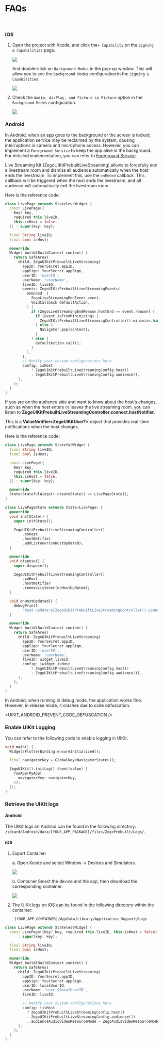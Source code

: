
# FAQs

<br/>

<Accordion title="1. How to ensure uninterrupted audio when the app is sent to the background?" defaultOpen="false">

### iOS

1. Open the project with Xcode, and click the`+ Capability` on the `Signing & Capabilities` page.

    <Frame width="512" height="auto" caption="">
        <img src="https://doc-media.zego.im/sdk-doc/Pics/ZegoUIKit/RN/PrebuiltCall/add_capability.jpeg" />
    </Frame>

    And double-click on `Background Modes` in the pop-up window. This will allow you to see the `Background Modes` configuration in the `Signing & Capabilities`. 

    <Frame width="512" height="auto" caption="">
        <img src="https://doc-media.zego.im/sdk-doc/Pics/ZegoUIKit/RN/PrebuiltCall/capability_window.jpeg" />
    </Frame>

2. Check the `Audio, AirPlay, and Picture in Picture` option in the `Background Modes` configuration.

    <Frame width="512" height="auto" caption="">
        <img src="https://doc-media.zego.im/sdk-doc/Pics/ZegoUIKit/live/ios_background_modes.png" />
    </Frame>


### Android

In Android, when an app goes to the background or the screen is locked, the application service may be reclaimed by the system, causing interruptions in camera and microphone access. However, you can implement a `Foreground Service` to keep the app alive in the background. For detailed implementation, you can refer to [Foreground Service](https://developer.android.com/guide/components/foreground-services).

</Accordion>


<Accordion title="2. How to make the audience leave the room automatically after ending the live stream?" defaultOpen="false">

Live Streaming Kit (ZegoUIKitPrebuiltLiveStreaming) allows to forcefully end a livestream room and dismiss all audience automatically when the host ends the livestream.
To implement this, use the `onEnded` callback. This callback will be triggered when the host ends the livestream, and all audience will automatically exit the livestream room.

Here is the reference code:

```dart
class LivePage extends StatelessWidget {
  const LivePage({
    Key? key,
    required this.liveID,
    this.isHost = false,
  }) : super(key: key);

  final String liveID;
  final bool isHost;

  @override
  Widget build(BuildContext context) {
    return SafeArea(
      child: ZegoUIKitPrebuiltLiveStreaming(
        appID: YourSecret.appID,
        appSign: YourSecret.appSign,
        userID: 'userID',
        userName: 'userName',
        liveID: liveID,
        events: ZegoUIKitPrebuiltLiveStreamingEvents(
          onEnded: (
            ZegoLiveStreamingEndEvent event,
            VoidCallback defaultAction,
          ) {
            if (ZegoLiveStreamingEndReason.hostEnd == event.reason) {
              if (event.isFromMinimizing) {
                ZegoUIKitPrebuiltLiveStreamingController().minimize.hide();
              } else {
                Navigator.pop(context);
              }
            } else {
              defaultAction.call();
            }
          },
        ),
        // Modify your custom configurations here.
        config: isHost
            ? ZegoUIKitPrebuiltLiveStreamingConfig.host()
            : ZegoUIKitPrebuiltLiveStreamingConfig.audience(),
      ),
    );
  }
}
```
</Accordion>

<Accordion title="3. How can the audience on the live stream side be aware of changes in the host? " defaultOpen="false">

If you are on the audience side and want to know about the host's changes, such as when the host enters or leaves the live streaming room, you can listen to **ZegoUIKitPrebuiltLiveStreamingController.connect.hostNotifier**. 

This is a **ValueNotifier\<ZegoUIKitUser?>** object that provides real-time notifications when the host changes.


Here is the reference code:

```dart
class LivePage extends StatefulWidget {
  final String liveID;
  final bool isHost;

  const LivePage({
    Key? key,
    required this.liveID,
    this.isHost = false,
  }) : super(key: key);

  @override
  State<StatefulWidget> createState() => LivePageState();
}

class LivePageState extends State<LivePage> {
  @override
  void initState() {
    super.initState();

    ZegoUIKitPrebuiltLiveStreamingController()
        .coHost
        .hostNotifier
        .addListener(onHostUpdated);
  }

  @override
  void dispose() {
    super.dispose();

    ZegoUIKitPrebuiltLiveStreamingController()
        .coHost
        .hostNotifier
        .removeListener(onHostUpdated);
  }

  void onHostUpdated() {
    debugPrint(
        'host update:${ZegoUIKitPrebuiltLiveStreamingController().coHost.hostNotifier.value}');
  }

  @override
  Widget build(BuildContext context) {
    return SafeArea(
      child: ZegoUIKitPrebuiltLiveStreaming(
        appID: YourSecret.appID,
        appSign: YourSecret.appSign,
        userID: 'userID',
        userName: 'userName',
        liveID: widget.liveID,
        config: (widget.isHost
            ? ZegoUIKitPrebuiltLiveStreamingConfig.host()
            : ZegoUIKitPrebuiltLiveStreamingConfig.audience()),
      ),
    );
  }
}
```
</Accordion>

<Accordion title="4. Why does the app work fine in debug mode but crash in release mode?" defaultOpen="false">

In Android, when running in debug mode, the application works fine. However, in release mode, it crashes due to code obfuscation.

<UIKIT_ANDROID_PREVENT_CODE_OBFUSCATION />

</Accordion>


<Accordion title="5. How to enable logging for UIKit?" defaultOpen="false">

### Enable UIKit Logging

You can refer to the following code to enable logging in UIKit:


```dart
void main() {
  WidgetsFlutterBinding.ensureInitialized();

  final navigatorKey = GlobalKey<NavigatorState>();

  ZegoUIKit().initLog().then((value) {
    runApp(MyApp(
      navigatorKey: navigatorKey,
    ));
  });
}
```

### Retrieve the UIKit logs

#### Android

The UIKit logs on Android can be found in the following directory: 
`/sdcard/Android/data/[YOUR_APP_PACKAGE]/files/ZegoPrebuilt/Logs/`.


#### iOS

1. Export Container

    a. Open Xcode and select Window -> Devices and Simulators.
    <Frame width="30%" height="auto" caption="">
    <img src="https://doc-media.zego.im/sdk-doc/Pics/ZegoUIKit/live/uikit_log_01.png" />
    </Frame>

    b. Container Select the device and the app, then download the corresponding container.
    <Frame width="30%" height="auto" caption="">
    <img src="https://doc-media.zego.im/sdk-doc/Pics/ZegoUIKit/live/uikit_log_02.png" />
    </Frame>

2. The UIKit logs on iOS can be found in the following directory within the container:

    ` [YOUR_APP_CONTAINER]/AppData/Library/Application Support/Logs`

</Accordion>


<Accordion title="6. How to enable Low-Latency Live Streaming (L3)?" defaultOpen="false">


```dart {22}
class LivePage extends StatelessWidget {
  const LivePage({Key? key, required this.liveID, this.isHost = false})
      : super(key: key);

  final String liveID;
  final bool isHost;

  @override
  Widget build(BuildContext context) {
    return SafeArea(
      child: ZegoUIKitPrebuiltLiveStreaming(
        appID: YourSecret.appID,
        appSign: YourSecret.appSign,
        userID: localUserID,
        userName: 'user_$localUserID',
        liveID: liveID,

        // Modify your custom configurations here.
        config: (isHost
          ? ZegoUIKitPrebuiltLiveStreamingConfig.host()
          : ZegoUIKitPrebuiltLiveStreamingConfig.audience())
          ..audienceAudioVideoResourceMode = ZegoAudioVideoResourceMode.onlyL3,
      ),
    );
  }
}
```

</Accordion>
